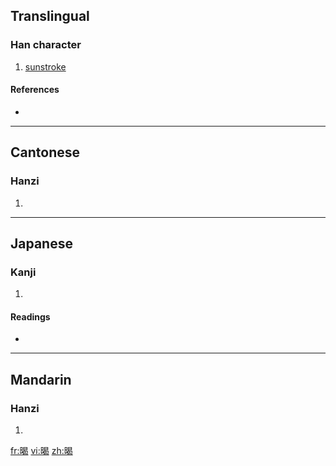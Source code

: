 ==Translingual==

===Han character===
{{Han char|rn=72|rad=日|as=09|sn=13|four=6602<sub>7</sub>|canj=日日心女 (AAPV)}}

# [[sunstroke]]

====References====
* {{Han ref|kx=0498.090|dkj=14047|dj=0866.070|hdz=21523.140|uh=668D|ud=26253|bh=B77B|bd=46971}}

----

==Cantonese==

===Hanzi===
{{yue-hanzi|jyut=|y=hot3}}

# {{defn|Cantonese|sort=日09}}

----

==Japanese==

===Kanji===
{{ja-kanji|grade=|rs=日09}}

# {{defn|Japanese|sort=日09}}

====Readings====
* {{ja-readings|on=[[えつ]] (etsu), [[おち]] (ochi), [[あつ]] (atsu), [[あち]] (achi)|kun=[[あつさあたり]] (atsusaatari)}}

----

==Mandarin==

===Hanzi===
{{cmn-hanzi|pin=[[hè]] ([[he4]])|wg=ho<sup>4</sup>}}

# {{defn|Mandarin|sort=日09}}

[[fr:暍]]
[[vi:暍]]
[[zh:暍]]